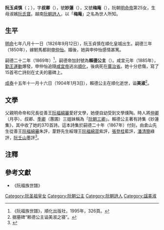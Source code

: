 {{東亞女性歷史人物
|名稱 =阮玉貞慎
|身份 =[[阮朝|阮朝]]賴德公主
|國家 =[[大南|大南]]
|時代 =[[阮朝|阮朝]]
|姓名=阮玉貞慎
|字=叔卿
|號=梅庵、妙蓮
|出生日期={{birth date|1826|9|12}}<br>明命七年八月十一日
|出生地點=大南[[順化市|富春京]]
|婚年=1850年（嗣德三年）
|逝世日期={{death date and age|1904|1|3|1826|9|12}}<br>成泰十五年十一月十六日
|逝世地點=大南[[順化市|富春京]]
|諡號=美淑
|墓葬=
|祠廟=
|父親=[[明命帝|明命帝]]
|母親=淑嫔[[阮氏宝|阮氏宝]]
|夫=[[申仲怡|申仲怡]]
|夫之父=
|夫之母=
|同胞兄弟=從善王[[阮福绵审|阮福绵审]]
|同胞姊妹=歸德公主[[阮玉永禎|阮玉永禎]]<br>順禮公主[[阮玉静和|阮玉静和]]
|注釋=}}

'''阮玉貞慎'''（{{vie|v='''Nguyễn Ngọc Trinh Thận'''|hn=阮玉貞慎}}；{{bd|1826年|9月12日|1904年|1月3日|catIdx=N阮}}），字'''叔卿'''（{{vie|v='''Thúc Khanh'''|hn=叔卿}}），號'''妙蓮'''（{{vie|v='''Diệu Liên'''|hn=妙蓮}}），又號'''梅庵'''（{{vie|v='''Mai Am'''|hn=梅庵}}），阮朝[[明命帝|明命帝]]第25女，生母淑嬪[[阮氏寶|阮氏寶]]。越南[[阮朝|阮朝]][[詩人|詩人]]，以「'''梅庵'''」之名為世人所知。

==生平==
[[明命|明命]]七年八月十一日（1826年9月12日），阮玉貞慎在順化皇城出生。嗣德三年（1850年），嫁駙馬都尉[[申仲怡|申仲怡]]。婚後，她與申仲怡感情甚篤。

嗣德二十二年（1869年）<ref>《阮福族世譜》，順化出版社，1995年，326頁。</ref>，嗣德帝加封號為'''賴德公主'''（{{vie|v=Lại Đức công chúa|hn=賴德公主}}）。咸宜元年（1885年），[[勤王運動|勤王運動]]爆發，申仲怡追隨[[咸宜帝|咸宜帝]]逃出[[順化|順化]]，後病死在[[廣治省|廣治省]]。她十分悲傷，寫了15首弔亡詩刻在丈夫的墓碑上。

[[成泰|成泰]]十五年十一月十六日（1904年1月3日），賴德公主在順化逝世，谥'''美淑'''<ref>据墓碑“赖德公主谥美淑之寝”。</ref>。

==文學==
父親明命帝和兄長從善王[[阮福綿審|阮福綿審]]愛好文學，她便自幼受到文學燻陶。時人將[[阮玉永禎|仲卿]]（月亭）、叔卿、[[阮玉靜和|季卿]]（蕙圃）三姐妹稱為「[[阮朝三卿|阮朝三卿]]」。賴德公主著有詩集《妙蓮集》，其中收了她的370首詩。這本詩集於嗣德二十年（1867年）付刻，由倉山先生從善王[[阮福綿審|阮福綿審]]朱評，葦野先生綏理王[[阮福綿寊|阮福綿寊]]紫評，[[張登桂|張登桂]]藍評，[[潘清簡|潘清簡]]綠評，[[阮壬山|阮壬山]]墨評<ref>{{Cite web |url=http://140.109.24.175/pasweb/Opac_book/book_detail.asp?systemno=0000003712 |title=《妙莲集》詳細資料 |accessdate=2016-07-22 |archive-date=2016-08-18 |archive-url=https://web.archive.org/web/20160818233941/http://140.109.24.175/pasweb/Opac_book/book_detail.asp?systemno=0000003712 |dead-url=no }}</ref>。

==注釋==
{{reflist}}

==參考文獻==
*《阮福族世譜》
{{阮聖祖子女}}
[[Category:阮圣祖皇女|Category:阮圣祖皇女]]
[[Category:阮朝公主|Category:阮朝公主]]
[[Category:阮朝詩人|Category:阮朝詩人]]
[[Category:諡美淑|Category:諡美淑]]